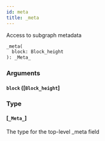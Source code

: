 ```yaml
---
id: meta
title: _meta
---
```


Access to subgraph metadata

```graphql
_meta(
  block: Block_height
): _Meta_

```

### Arguments

#### `block` ([`Block_height`]

### Type

#### [`_Meta_`]

The type for the top-level \_meta field
